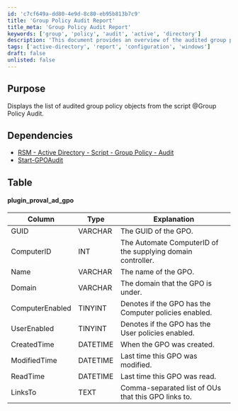 ```yaml
---
id: 'c7cf649a-dd80-4e9d-8c80-eb95b813b7c9'
title: 'Group Policy Audit Report'
title_meta: 'Group Policy Audit Report'
keywords: ['group', 'policy', 'audit', 'active', 'directory']
description: 'This document provides an overview of the audited group policy objects retrieved from the Group Policy Audit script, detailing their attributes and dependencies for effective management and reporting in Active Directory environments.'
tags: ['active-directory', 'report', 'configuration', 'windows']
draft: false
unlisted: false
---
```

## Purpose

Displays the list of audited group policy objects from the script @Group Policy Audit.

## Dependencies

- [RSM - Active Directory - Script - Group Policy - Audit](https://proval.itglue.com/DOC-5078775-15193954)
- [Start-GPOAudit](https://proval.itglue.com/DOC-5078775-7457846)

## Table

#### plugin_proval_ad_gpo

| Column          | Type      | Explanation                                                       |
|-----------------|-----------|-------------------------------------------------------------------|
| GUID            | VARCHAR   | The GUID of the GPO.                                             |
| ComputerID      | INT       | The Automate ComputerID of the supplying domain controller.      |
| Name            | VARCHAR   | The name of the GPO.                                            |
| Domain          | VARCHAR   | The domain that the GPO is under.                               |
| ComputerEnabled  | TINYINT   | Denotes if the GPO has the Computer policies enabled.           |
| UserEnabled      | TINYINT   | Denotes if the GPO has the User policies enabled.               |
| CreatedTime      | DATETIME  | When the GPO was created.                                       |
| ModifiedTime     | DATETIME  | Last time this GPO was modified.                                |
| ReadTime         | DATETIME  | Last time this GPO was read.                                    |
| LinksTo          | TEXT      | Comma-separated list of OUs that this GPO links to.            |












